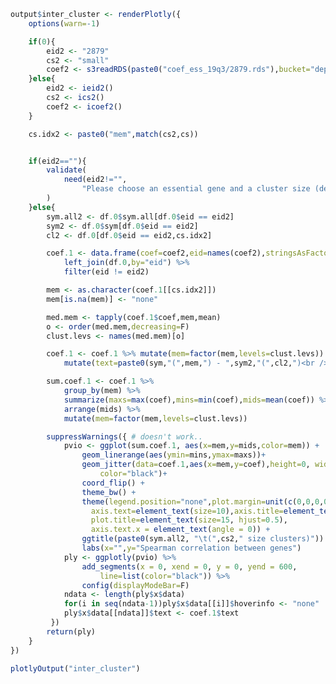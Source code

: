 ```r
output$inter_cluster <- renderPlotly({
	options(warn=-1)

	if(0){
		eid2 <- "2879"
		cs2 <- "small"
		coef2 <- s3readRDS(paste0("coef_ess_19q3/2879.rds"),bucket="depmap")
	}else{
		eid2 <- ieid2()
		cs2 <- ics2()
		coef2 <- icoef2()
	}

	cs.idx2 <- paste0("mem",match(cs2,cs))


	if(eid2==""){
	    validate(
	      	need(eid2!="",
	      		"Please choose an essential gene and a cluster size (default:Small).\nSpearman correlation coefficients across the essential genes will be shown here.")
		)
	}else{
		sym.all2 <- df.0$sym.all[df.0$eid == eid2]
		sym2 <- df.0$sym[df.0$eid == eid2]
		cl2 <- df.0[df.0$eid == eid2,cs.idx2]

		coef.1 <- data.frame(coef=coef2,eid=names(coef2),stringsAsFactors=FALSE) %>%
			left_join(df.0,by="eid") %>%
			filter(eid != eid2)

		mem <- as.character(coef.1[[cs.idx2]])
		mem[is.na(mem)] <- "none"

		med.mem <- tapply(coef.1$coef,mem,mean)
		o <- order(med.mem,decreasing=F)
		clust.levs <- names(med.mem)[o]

		coef.1 <- coef.1 %>% mutate(mem=factor(mem,levels=clust.levs)) %>%
			mutate(text=paste0(sym,"(",mem,") - ",sym2,"(",cl2,")<br />",coef))

		sum.coef.1 <- coef.1 %>% 
			group_by(mem) %>% 
			summarize(maxs=max(coef),mins=min(coef),mids=mean(coef)) %>%
			arrange(mids) %>%
			mutate(mem=factor(mem,levels=clust.levs))

		suppressWarnings({ # doesn't work..
			pvio <- ggplot(sum.coef.1, aes(x=mem,y=mids,color=mem)) +
				geom_linerange(aes(ymin=mins,ymax=maxs))+
				geom_jitter(data=coef.1,aes(x=mem,y=coef),height=0, width=0.1, size=.3,
					color="black")+
				coord_flip() +
				theme_bw() +
				theme(legend.position="none",plot.margin=unit(c(0,0,0,0),"lines"),
				  axis.text=element_text(size=10),axis.title=element_text(size=10),
				  plot.title=element_text(size=15, hjust=0.5),
				  axis.text.x = element_text(angle = 0)) +
				ggtitle(paste0(sym.all2, "\t(",cs2," size clusters)")) + 
				labs(x="",y="Spearman correlation between genes")
			ply <- ggplotly(pvio) %>% 
				add_segments(x = 0, xend = 0, y = 0, yend = 600, 
					line=list(color="black")) %>% 
				config(displayModeBar=F)
			ndata <- length(ply$x$data)
			for(i in seq(ndata-1))ply$x$data[[i]]$hoverinfo <- "none"
		    ply$x$data[[ndata]]$text <- coef.1$text
		 })
		return(ply)
	}
})
```

```r
plotlyOutput("inter_cluster")
```
